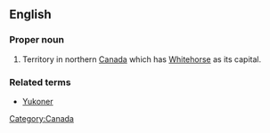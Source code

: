 ==English==
{{wikipedia|Yukon}}
===Proper noun===
{{en-proper noun|sg=[[Yukon]] [[territory|Territory]]}}

#Territory in northern [[Canada]] which has [[Whitehorse]] as its capital.

===Related terms===
*[[Yukoner]]

[[Category:Canada]]